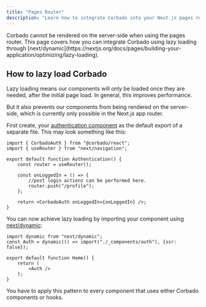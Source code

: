 ```yaml
---
title: "Pages Router"
description: "Learn how to integrate Corbado into your Next.js pages router application."
---
```


<Note>
    Corbado cannot be rendered on the server-side when using the pages router.
    This page covers how you can integrate Corbado using lazy loading through
    [next/dynamic](https://nextjs.org/docs/pages/building-your-application/optimizing/lazy-loading).
</Note>

## How to lazy load Corbado

Lazy loading means our components will only be loaded once they are needed,
after the initial page load. In general, this improves performance.

But it also prevents our components from being rendered on the server-side, which is
currently only possible in the Next.js app router.

First create, your [authentication component](frontend-integration/next-js/authentication-ui)
as the default export of a separate file.
This may look something like this:

```tsx
import { CorbadoAuth } from "@corbado/react";
import { useRouter } from "next/navigation";

export default function Authentication() {
    const router = useRouter();

    const onLoggedIn = () => {
        //post login actions can be performed here.
        router.push("/profile");
    };

    return <CorbadoAuth onLoggedIn={onLoggedIn} />;
}
```

You can now achieve lazy loading by importing your component using [next/dynamic](https://nextjs.org/docs/pages/building-your-application/optimizing/lazy-loading):

```tsx
import dynamic from "next/dynamic";
const Auth = dynamic(() => import("./_components/auth"), {ssr: false});

export default function Home() {
    return (
        <Auth />
    );
}

```

<Note>
    You have to apply this pattern to every component that uses either Corbado components or hooks.
</Note>


